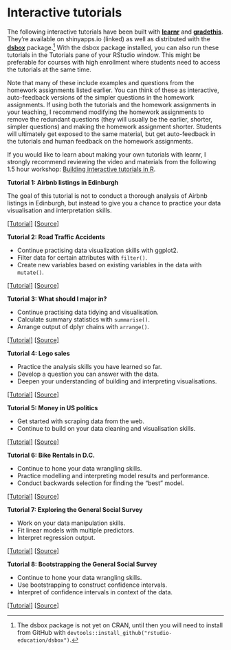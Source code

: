 # Interactive tutorials {#interactive-tutorials}

The following interactive tutorials have been built with [**learnr**](https://rstudio.github.io/learnr/publishing.html) and [**gradethis**](https://rstudio-education.github.io/gradethis/).
They're available on shinyapps.io (linked) as well as distributed with the [**dsbox**](https://rstudio-education.github.io/dsbox/tutorials/index.html) package.[^interactive-tutorials-1]
With the dsbox package installed, you can also run these tutorials in the Tutorials pane of your RStudio window.
This might be preferable for courses with high enrollment where students need to access the tutorials at the same time.

[^interactive-tutorials-1]: The dsbox package is not yet on CRAN, until then you will need to install from GitHub with `devtools::install_github("rstudio-education/dsbox")`.

Note that many of these include examples and questions from the homework assignments listed earlier.
You can think of these as interactive, auto-feedback versions of the simpler questions in the homework assignments.
If using both the tutorials and the homework assignments in your teaching, I recommend modifying the homework assignments to remove the redundant questions (they will usually be the earlier, shorter, simpler questions) and making the homework assignment shorter.
Students will ultimately get exposed to the same material, but get auto-feedback in the tutorials and human feedback on the homework assignments.

If you would like to learn about making your own tutorials with learnr, I strongly recommend reviewing the video and materials from the following 1.5 hour workshop: [Building interactive tutorials in R](https://mine-cetinkaya-rundel.github.io/teach-r-online/).

::: {.tutorial}
**Tutorial 1: Airbnb listings in Edinburgh**

The goal of this tutorial is not to conduct a thorough analysis of Airbnb listings in Edinburgh, but instead to give you a chance to practice your data visualisation and interpretation skills.

[[Tutorial]](https://minecr.shinyapps.io/dsbox-01-edibnb/) [[Source]](https://github.com/rstudio-education/dsbox/tree/master/inst/tutorials/01-basics)
:::

::: {.tutorial}
**Tutorial 2: Road Traffic Accidents**

-   Continue practising data visualization skills with ggplot2.
-   Filter data for certain attributes with `filter()`.
-   Create new variables based on existing variables in the data with `mutate()`.

[[Tutorial]](https://minecr.shinyapps.io/dsbox-02-accidents/) [[Source]](https://github.com/rstudio-education/dsbox/tree/master/inst/tutorials/02-accidents)
:::

::: {.tutorial}
**Tutorial 3: What should I major in?**

-   Continue practising data tidying and visualisation.
-   Calculate summary statistics with `summarise()`.
-   Arrange output of dplyr chains with `arrange()`.

[[Tutorial]](https://minecr.shinyapps.io/dsbox-03-collegegrads/) [[Source]](https://github.com/rstudio-education/dsbox/tree/master/inst/tutorials/03-collegegrads)
:::

::: {.tutorial}
**Tutorial 4: Lego sales**

-   Practice the analysis skills you have learned so far.
-   Develop a question you can answer with the data.
-   Deepen your understanding of building and interpreting visualisations.

[[Tutorial]](https://minecr.shinyapps.io/dsbox-04-legosales/) [[Source]](https://github.com/rstudio-education/dsbox/tree/master/inst/tutorials/04-legosales)
:::

::: {.tutorial}
**Tutorial 5: Money in US politics**

-   Get started with scraping data from the web.
-   Continue to build on your data cleaning and visualisation skills.

[[Tutorial]](https://minecr.shinyapps.io/dsbox-05-moneyinpolitics/) [[Source]](https://github.com/rstudio-education/dsbox/tree/master/inst/tutorials/05-moneyinpolitics)
:::

::: {.tutorial}
**Tutorial 6: Bike Rentals in D.C.**

-   Continue to hone your data wrangling skills.
-   Practice modelling and interpreting model results and performance.
-   Conduct backwards selection for finding the "best" model.

[[Tutorial]](https://minecr.shinyapps.io/dsbox-06-dcbikeshare/) [[Source]](https://github.com/rstudio-education/dsbox/tree/master/inst/tutorials/06-dcbikeshare)
:::

::: {.tutorial}
**Tutorial 7: Exploring the General Social Survey**

-   Work on your data manipulation skills.
-   Fit linear models with multiple predictors.
-   Interpret regression output.

[[Tutorial]](https://minecr.shinyapps.io/dsbox-07-exploregss/) [[Source]](https://github.com/rstudio-education/dsbox/tree/master/inst/tutorials/07-exploregss)
:::

::: {.tutorial}
**Tutorial 8: Bootstrapping the General Social Survey**

-   Continue to hone your data wrangling skills.
-   Use bootstrapping to construct confidence intervals.
-   Interpret of confidence intervals in context of the data.

[[Tutorial]](https://minecr.shinyapps.io/dsbox-08-bootstrapgss/) [[Source]](https://github.com/rstudio-education/dsbox/tree/master/inst/tutorials/08-bootstrapgss)
:::

